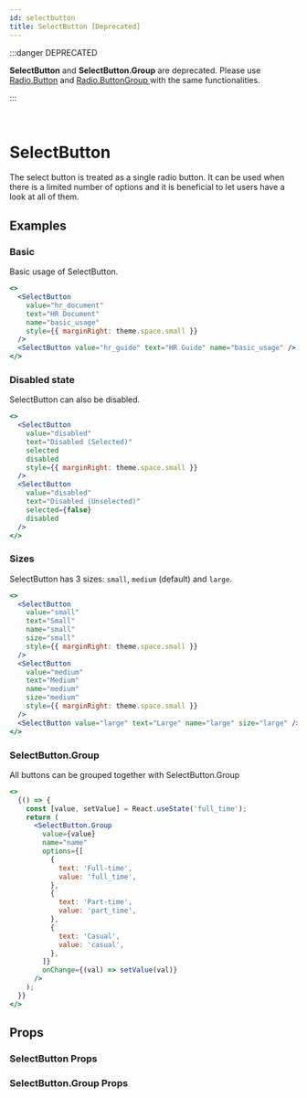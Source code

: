 ```yaml
---
id: selectbutton
title: SelectButton [Deprecated]
---
```


:::danger DEPRECATED

<strong>SelectButton</strong> and <strong>SelectButton.Group</strong> are deprecated.
Please use <a href="/web/components/radio#radiobutton">Radio.Button</a> and <a href="/web/components/radio#radiobuttongroup">
  Radio.ButtonGroup
</a> with the same functionalities.

:::

<br />

# SelectButton

The select button is treated as a single radio button. It can be used when there is a limited number of options and it is beneficial to let users have a look at all of them.

## Examples

### Basic

Basic usage of SelectButton.

```jsx live
<>
  <SelectButton
    value="hr_document"
    text="HR Document"
    name="basic_usage"
    style={{ marginRight: theme.space.small }}
  />
  <SelectButton value="hr_guide" text="HR Guide" name="basic_usage" />
</>
```

### Disabled state

SelectButton can also be disabled.

```jsx live
<>
  <SelectButton
    value="disabled"
    text="Disabled (Selected)"
    selected
    disabled
    style={{ marginRight: theme.space.small }}
  />
  <SelectButton
    value="disabled"
    text="Disabled (Unselected)"
    selected={false}
    disabled
  />
</>
```

### Sizes

SelectButton has 3 sizes: `small`, `medium` (default) and `large`.

```jsx live
<>
  <SelectButton
    value="small"
    text="Small"
    name="small"
    size="small"
    style={{ marginRight: theme.space.small }}
  />
  <SelectButton
    value="medium"
    text="Medium"
    name="medium"
    size="medium"
    style={{ marginRight: theme.space.small }}
  />
  <SelectButton value="large" text="Large" name="large" size="large" />
</>
```

### SelectButton.Group

All buttons can be grouped together with SelectButton.Group

```jsx live
<>
  {() => {
    const [value, setValue] = React.useState('full_time');
    return (
      <SelectButton.Group
        value={value}
        name="name"
        options={[
          {
            text: 'Full-time',
            value: 'full_time',
          },
          {
            text: 'Part-time',
            value: 'part_time',
          },
          {
            text: 'Casual',
            value: 'casual',
          },
        ]}
        onChange={(val) => setValue(val)}
      />
    );
  }}
</>
```

## Props

### SelectButton Props

<Props of="SelectButton" from="web" />

### SelectButton.Group Props

<Props of="SelectButtonGroup" from="web" />
